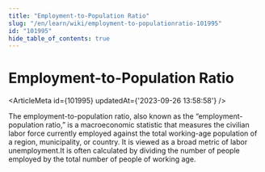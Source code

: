 ```yaml
---
title: "Employment-to-Population Ratio"
slug: "/en/learn/wiki/employment-to-populationratio-101995"
id: "101995"
hide_table_of_contents: true
---
```



# Employment-to-Population Ratio

<ArticleMeta id={101995} updatedAt={'2023-09-26 13:58:58'} />
<div className='border-solid border-b border-t-0 my-4 border-[var(--ifm-color-gray-300)]' />

The employment-to-population ratio, also known as the “employment-population ratio,” is a macroeconomic statistic that measures the civilian labor force currently employed against the total working-age population of a region, municipality, or country. It is viewed as a broad metric of labor unemployment.It is often calculated by dividing the number of people employed by the total number of people of working age.
